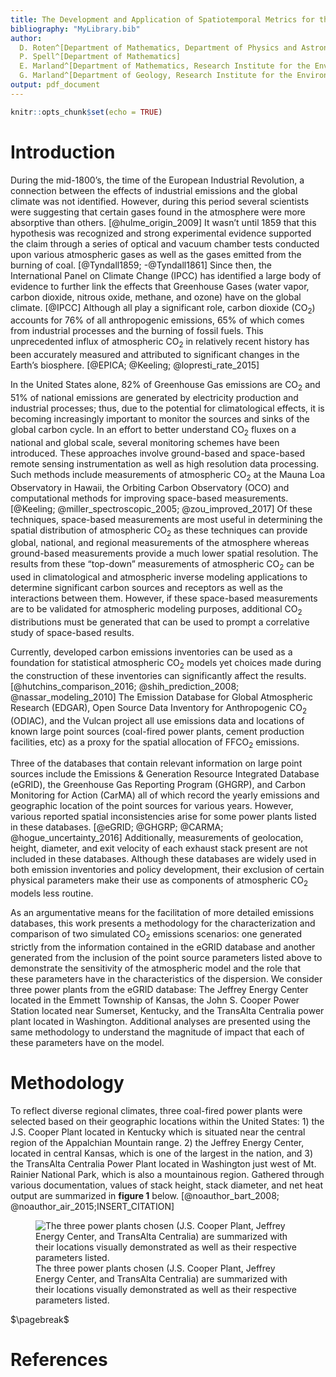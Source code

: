 ```yaml
---
title: The Development and Application of Spatiotemporal Metrics for the Characterization and Measurement of Point Source $\mathrm{FFCO}_2$ Dispersive Emissions and their Sensitivity to Physical and Environmental Parameters
bibliography: "MyLibrary.bib"
author:
  D. Roten^[Department of Mathematics, Department of Physics and Astronomy]
  P. Spell^[Department of Mathematics]
  E. Marland^[Department of Mathematics, Research Institute for the Environment, Energy, and Economics]
  G. Marland^[Department of Geology, Research Institute for the Environment, Energy, and Economics]
output: pdf_document
---
```


```r
knitr::opts_chunk$set(echo = TRUE)
```

# Introduction {-}
During the mid-1800's, the time of the European Industrial Revolution, a connection between the effects of industrial emissions and the global climate was not identified. However, during this period several scientists were suggesting that certain gases found in the atmosphere were more absorptive than others. [@hulme_origin_2009] It wasn't until 1859 that this hypothesis was recognized and strong experimental evidence supported the claim through a series of optical and vacuum chamber tests conducted upon various atmospheric gases as well as the gases emitted from the burning of coal. [@Tyndall1859; -@Tyndall1861] Since then, the International Panel on Climate Change (IPCC) has identified a large body of evidence to further link the effects that Greenhouse Gases (water vapor, carbon dioxide, nitrous oxide, methane, and ozone) have on the global climate. [@IPCC] Although all play a significant role, carbon dioxide ($\mathrm{CO}_2$) accounts for $\mathrm{76}\%$ of all anthropogenic emissions, $\mathrm{65}\%$ of which comes from industrial processes and the burning of fossil fuels. This unprecedented influx of atmospheric $\mathrm{CO}_2$ in relatively recent history has been accurately measured and attributed to significant changes in the Earth's biosphere. [@EPICA; @Keeling; @lopresti_rate_2015]

In the United States alone, 82% of Greenhouse Gas emissions are $\mathrm{CO}_2$ and 51% of national emissions are generated by electricity production and industrial processes; thus, due to the potential for climatological effects, it is becoming increasingly important to monitor the sources and sinks of the global carbon cycle. In an effort to better understand $\mathrm{CO}_2$ fluxes on a national and global scale, several monitoring schemes have been introduced. These approaches involve ground-based and space-based remote sensing instrumentation as well as high resolution data processing. Such methods include measurements of atmospheric $\mathrm{CO}_2$ at the Mauna Loa Observatory in Hawaii, the Orbiting Carbon Observatory (OCO) and computational methods for improving space-based measurements. [@Keeling; @miller_spectroscopic_2005; @zou_improved_2017] Of these techniques, space-based measurements are most useful in determining the spatial distribution of atmospheric $\mathrm{CO}_2$ as these techniques can provide global, national, and regional measurements of the atmosphere whereas ground-based measurements provide a much lower spatial resolution. The results from these "top-down" measurements of atmospheric $\mathrm{CO}_2$ can be used in climatological and atmospheric inverse modeling applications to determine significant carbon sources and receptors as well as the interactions between them. However, if these space-based measurements are to be validated for atmospheric modeling purposes, additional $\mathrm{CO}_2$ distributions must be generated that can be used to prompt a correlative study of space-based results.

Currently, developed carbon emissions inventories can be used as a foundation for statistical atmospheric $\mathrm{CO}_2$ models yet choices made during the construction of these inventories can significantly affect the results. [@hutchins_comparison_2016; @shih_prediction_2008; @nassar_modeling_2010] The Emission Database for Global Atmospheric Research (EDGAR), Open Source Data Inventory for Anthropogenic $\mathrm{CO}_2$ (ODIAC), and the Vulcan project all use emissions data and locations of known large point sources (coal-fired power plants, cement production facilities, etc) as a proxy for the spatial allocation of $\mathrm{FFCO}_2$ emissions.

Three of the databases that contain relevant information on large point sources include the Emissions & Generation Resource Integrated Database (eGRID), the Greenhouse Gas Reporting Program (GHGRP), and Carbon Monitoring for Action (CarMA) all of which record the yearly emissions and geographic location of the point sources for various years. However, various reported spatial inconsistencies arise for some power plants listed in these databases. [@eGRID; @GHGRP; @CARMA; @hogue_uncertainty_2016] Additionally, measurements of geolocation, height, diameter, and exit velocity of each exhaust stack present are not included in these databases. Although these databases are widely used in both emission inventories and policy development, their exclusion of certain physical parameters make their use as components of atmospheric $\mathrm{CO}_2$ models less routine.

As an argumentative means for the facilitation of more detailed emissions databases, this work presents a methodology for the characterization and comparison of two simulated $\mathrm{CO}_2$ emissions scenarios: one generated strictly from the information contained in the eGRID database and another generated from the inclusion of the point source parameters listed above to demonstrate the sensitivity of the atmospheric model and the role that these parameters have in the characteristics of the dispersion. We consider three power plants from the eGRID database: The Jeffrey Energy Center located in the Emmett Township of Kansas, the John S. Cooper Power Station located near Sumerset, Kentucky, and the TransAlta Centralia power plant located in Washington. Additional analyses are presented using the same methodology to understand the magnitude of impact that each of these parameters have on the model.

# Methodology {-}
To reflect diverse regional climates, three coal-fired power plants were selected based on their geographic locations within the United States: 1) the J.S. Cooper Plant located in Kentucky which is situated near the central region of the Appalchian Mountain range. 2) the Jeffrey Energy Center, located in central Kansas, which is one of the largest in the nation, and 3) the TransAlta Centralia Power Plant located in Washington just west of Mt. Rainier National Park, which is also a mountainous region. Gathered through various documentation, values of stack height, stack diameter, and net heat output are summarized in **figure 1** below. [@noauthor_bart_2008; @noauthor_air_2015;INSERT_CITATION]

![The three power plants chosen (J.S. Cooper Plant, Jeffrey Energy Center, and TransAlta Centralia) are summarized with their locations visually demonstrated as well as their respective parameters listed.](PlantLocs.PNG) 

$\pagebreak$

# References {-}